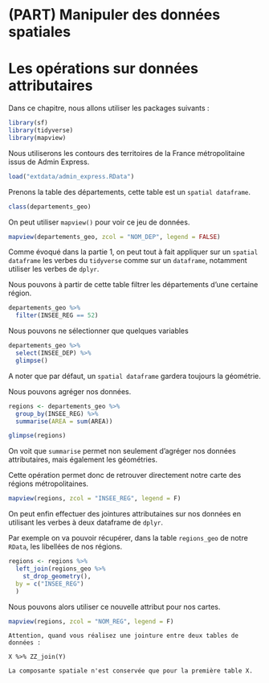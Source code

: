 # (PART) Manipuler des données spatiales {-}

# Les opérations sur données attributaires

Dans ce chapitre, nous allons utiliser les packages suivants : 

```r
library(sf)
library(tidyverse)
library(mapview)
```

Nous utiliserons les contours des territoires de la France métropolitaine issus de Admin Express.


```r
load("extdata/admin_express.RData")
```

Prenons la table des départements, cette table est un `spatial dataframe`.

```r
class(departements_geo)
```

On peut utiliser `mapview()` pour voir ce jeu de données.

```r
mapview(departements_geo, zcol = "NOM_DEP", legend = FALSE)
```

Comme évoqué dans la partie 1, on peut tout à fait appliquer sur un `spatial dataframe` les verbes du `tidyverse` comme sur un `dataframe`, notamment utiliser  les verbes de `dplyr`.

Nous pouvons à partir de cette table filtrer les départements d'une certaine région.

```r
departements_geo %>%
  filter(INSEE_REG == 52)
```

Nous pouvons ne sélectionner que quelques variables

```r
departements_geo %>%
  select(INSEE_DEP) %>%
  glimpse()
```

A noter que par défaut, un `spatial dataframe` gardera toujours la géométrie.

Nous pouvons agréger nos données.

```r
regions <- departements_geo %>%
  group_by(INSEE_REG) %>%
  summarise(AREA = sum(AREA))

glimpse(regions)
```

On voit que `summarise` permet non seulement d'agréger nos données attributaires, mais également les géométries.

Cette opération permet donc de retrouver directement notre carte des régions métropolitaines.

```r
mapview(regions, zcol = "INSEE_REG", legend = F)
```

On peut enfin effectuer des jointures attributaines sur nos données en utilisant les verbes à deux dataframe de `dplyr`.

Par exemple on va pouvoir récupérer, dans la table `regions_geo` de notre `RData`, les libellées de nos régions.

```r
regions <- regions %>%
  left_join(regions_geo %>%
    st_drop_geometry(),
  by = c("INSEE_REG")
  )
```

Nous pouvons alors utiliser ce nouvelle attribut pour nos cartes.

```r
mapview(regions, zcol = "NOM_REG", legend = F)
```

```block
Attention, quand vous réalisez une jointure entre deux tables de données :

X %>% ZZ_join(Y) 

La composante spatiale n'est conservée que pour la première table X.
```
